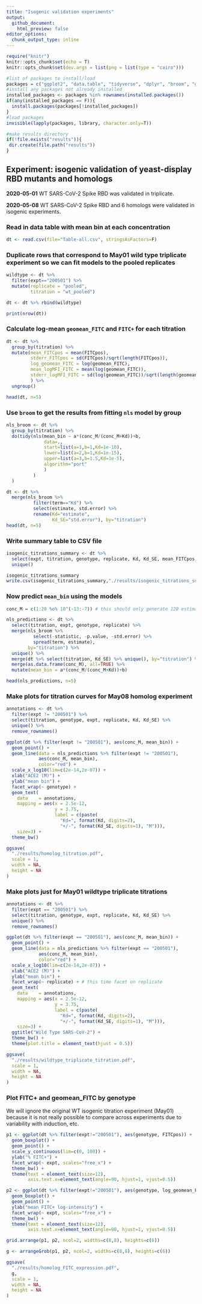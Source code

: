 ```yaml
---
title: "Isogenic validation experiments"
output:
  github_document:
    html_preview: false
editor_options: 
  chunk_output_type: inline
---
```


```r
require("knitr")
knitr::opts_chunk$set(echo = T)
knitr::opts_chunk$set(dev.args = list(png = list(type = "cairo")))

#list of packages to install/load
packages = c("ggplot2", "data.table", "tidyverse", "dplyr", "broom", "gridExtra")
#install any packages not already installed
installed_packages <- packages %in% rownames(installed.packages())
if(any(installed_packages == F)){
  install.packages(packages[!installed_packages])
}
#load packages
invisible(lapply(packages, library, character.only=T))

#make results directory
if(!file.exists("results")){
 dir.create(file.path("results"))
}


```

## Experiment: isogenic validation of yeast-display RBD mutants and homologs

**2020-05-01**
WT SARS-CoV-2 Spike RBD was validated in triplicate. 

**2020-05-08**
WT SARS-CoV-2 Spike RBD and 6 homologs were validated in isogenic experiments. 

### Read in data table with mean bin at each concentration
```r
dt <- read.csv(file="Table-all.csv", stringsAsFactors=F)
```

### Duplicate rows that correspond to May01 wild type triplicate experiment so we can fit models to the pooled replicates
```r
wildtype <- dt %>% 
  filter(expt=="200501") %>%
  mutate(replicate = "pooled",
         titration = "wt_pooled")

dt <- dt %>% rbind(wildtype)

print(nrow(dt))
```

### Calculate log-mean `geomean_FITC` and `FITC+` for each titration
```r
dt <- dt %>% 
  group_by(titration) %>%
  mutate(mean_FITCpos = mean(FITCpos),
         stderr_FITCpos = sd(FITCpos)/sqrt(length(FITCpos)),
         log_geomean_FITC = log(geomean_FITC),
         mean_logMFI_FITC = mean(log(geomean_FITC)),
         stderr_logMFI_FITC = sd(log(geomean_FITC))/sqrt(length(geomean_FITC))
         ) %>%
  ungroup()

head(dt, n=5)
```

### Use `broom` to get the results from fitting `nls` model by group
```r
nls_broom <- dt %>% 
  group_by(titration) %>%
  do(tidy(nls(mean_bin ~ a*(conc_M/(conc_M+Kd))+b,
              data=.,
              start=list(a=3,b=1,Kd=1e-10),
              lower=list(a=2,b=1,Kd=1e-15),
              upper=list(a=3,b=1.5,Kd=1e-5),
              algorithm="port"
              )
          ) 
  )

dt <- dt %>%
  merge(nls_broom %>%
          filter(term=="Kd") %>%
          select(estimate, std.error) %>%
          rename(Kd="estimate",
                 Kd_SE="std.error"), by="titration")
head(dt, n=5)
```
### Write summary table to CSV file
```r
isogenic_titrations_summary <- dt %>% 
  select(expt, titration, genotype, replicate, Kd, Kd_SE, mean_FITCpos, stderr_FITCpos, mean_logMFI_FITC, stderr_logMFI_FITC) %>%
  unique()

isogenic_titrations_summary
write.csv(isogenic_titrations_summary,"./results/isogenic_titrations_summary.csv", row.names = FALSE)
```

### Now predict `mean_bin` using the models 
```r
conc_M = c(1:20 %o% 10^(-13:-7)) # this should only generate 120 estimates per titration (faster!)

nls_predictions <- dt %>%
  select(titration, expt, genotype, replicate) %>%
  merge(nls_broom %>%
          select(-statistic, -p.value, -std.error) %>%
          spread(term, estimate), 
        by="titration") %>%
  unique() %>%
  merge(dt %>% select(titration, Kd_SE) %>% unique(), by="titration") %>%
  merge(as.data.frame(conc_M), all=TRUE) %>%
  mutate(mean_bin = a*(conc_M/(conc_M+Kd))+b)

head(nls_predictions, n=5)
```

### Make plots for titration curves for May08 homolog experiment
```r
annotations <- dt %>% 
  filter(expt != "200501") %>% 
  select(titration, genotype, expt, replicate, Kd, Kd_SE) %>%
  unique() %>%
  remove_rownames()

ggplot(dt %>% filter(expt != "200501"), aes(conc_M, mean_bin)) +
  geom_point() +
  geom_line(data = nls_predictions %>% filter(expt != "200501"),
            aes(conc_M, mean_bin),
            color="red") +
  scale_x_log10(lim=c(2e-14,2e-07)) +
  xlab("ACE2 (M)") +
  ylab("mean bin") +
  facet_wrap(~ genotype) +
  geom_text(
    data    = annotations,
    mapping = aes(x = 2.5e-12, 
                  y = 3.75, 
                  label = c(paste(
                    "Kd=", format(Kd, digits=2),
                    "+/-", format(Kd_SE, digits=1), "M"))),
    size=3) +
  theme_bw()

ggsave(
  "./results/homolog_titration.pdf",
  scale = 1,
  width = NA,
  height = NA
)
```
### Make plots just for May01 wildtype triplicate titrations
```r
annotations <- dt %>% 
  filter(expt == "200501") %>% 
  select(titration, genotype, expt, replicate, Kd, Kd_SE) %>%
  unique() %>%
  remove_rownames()

ggplot(dt %>% filter(expt == "200501"), aes(conc_M, mean_bin)) +
  geom_point() +
  geom_line(data = nls_predictions %>% filter(expt == "200501"),
            aes(conc_M, mean_bin),
            color="red") +
  scale_x_log10(lim=c(2e-14,2e-07)) +
  xlab("ACE2 (M)") +
  ylab("mean bin") +
  facet_wrap(~ replicate) + # this time facet on replicate
  geom_text(
    data    = annotations,
    mapping = aes(x = 2.5e-12, 
                  y = 3.75, 
                  label = c(paste(
                    "Kd=", format(Kd, digits=2),
                    "+/-", format(Kd_SE, digits=1), "M"))),
    size=3) +
  ggtitle("Wild Type SARS-CoV-2") +
  theme_bw() +
  theme(plot.title = element_text(hjust = 0.5))

ggsave(
  "./results/wildtype_triplicate_titration.pdf",
  scale = 1,
  width = NA,
  height = NA
)
```

### Plot FITC+ and geomean_FITC by genotype
We will ignore the original WT isogenic titration experiment (May01) because it is not really possible to compare across experiments due to variability with induction, etc. 
```r
p1 <- ggplot(dt %>% filter(expt!="200501"), aes(genotype, FITCpos)) + 
  geom_boxplot() +
  geom_point() +
  scale_y_continuous(lim=c(0, 100)) +
  ylab("% FITC+") +
  facet_wrap(~ expt, scales="free_x") +
  theme_bw() +
  theme(text = element_text(size=12), 
        axis.text.x=element_text(angle=90, hjust=1, vjust=0.5))

p2 <- ggplot(dt %>% filter(expt!="200501"), aes(genotype, log_geomean_FITC)) +
  geom_boxplot() +
  geom_point() +
  ylab("mean FITC+ log-intensity") +
  facet_wrap(~ expt, scales="free_x") +
  theme_bw() +
  theme(text = element_text(size=12), 
        axis.text.x=element_text(angle=90, hjust=1, vjust=0.5))

grid.arrange(p1, p2, ncol=2, widths=c(8,8), heights=c(6))

g <- arrangeGrob(p1, p2, ncol=2, widths=c(8,8), heights=c(6))

ggsave(
  "./results/homolog_FITC_expression.pdf",
  g,
  scale = 1,
  width = NA,
  height = NA
)
```


